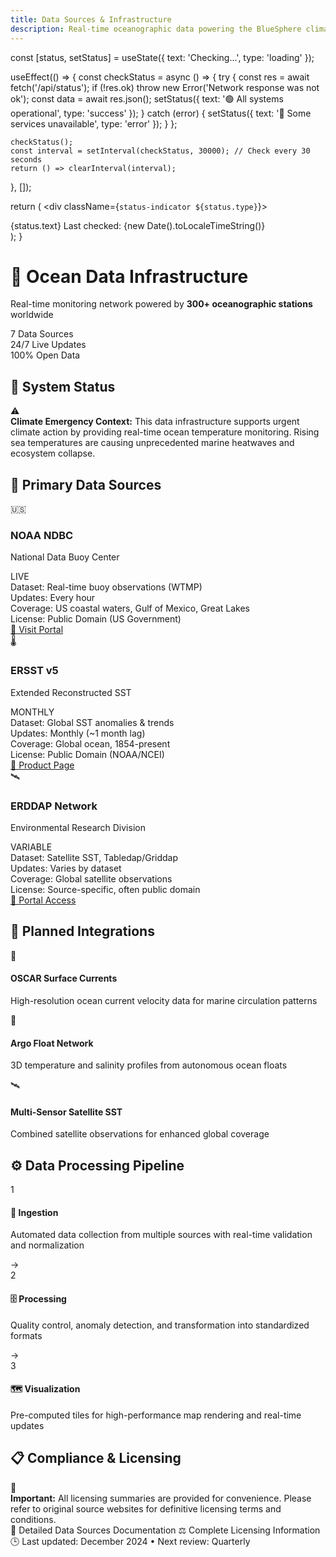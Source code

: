 ```yaml
---
title: Data Sources & Infrastructure
description: Real-time oceanographic data powering the BlueSphere climate monitoring platform
---
```



  const [status, setStatus] = useState({ text: 'Checking...', type: 'loading' });
  
  useEffect(() => {
    const checkStatus = async () => {
      try {
        const res = await fetch('/api/status');
        if (!res.ok) throw new Error('Network response was not ok');
        const data = await res.json();
        setStatus({ 
          text: '🟢 All systems operational', 
          type: 'success' 
        });
      } catch (error) {
        setStatus({ 
          text: '🔴 Some services unavailable', 
          type: 'error' 
        });
      }
    };
    
    checkStatus();
    const interval = setInterval(checkStatus, 30000); // Check every 30 seconds
    return () => clearInterval(interval);
  }, []);
  
  return (
    <div className={`status-indicator ${status.type}`}>
      <div className="status-content">
        <span className="status-text">{status.text}</span>
        <span className="status-timestamp">Last checked: {new Date().toLocaleTimeString()}</span>
      </div>
    </div>
  );
}

<div className="sources-hero">
  <div className="hero-background">
    <div className="hero-gradient"></div>
  </div>
  <div className="hero-content">
    <h1 className="hero-title">
      🌊 Ocean Data Infrastructure
    </h1>
    <p className="hero-subtitle">
      Real-time monitoring network powered by <strong>300+ oceanographic stations</strong> worldwide
    </p>
    <div className="hero-stats">
      <div className="stat-item">
        <span className="stat-number">7</span>
        <span className="stat-label">Data Sources</span>
      </div>
      <div className="stat-item">
        <span className="stat-number">24/7</span>
        <span className="stat-label">Live Updates</span>
      </div>
      <div className="stat-item">
        <span className="stat-number">100%</span>
        <span className="stat-label">Open Data</span>
      </div>
    </div>
  </div>
</div>

<div className="sources-content">

## 🔴 System Status

<StatusIndicator />

<div className="alert-notice">
  <div className="alert-icon">⚠️</div>
  <div className="alert-content">
    <strong>Climate Emergency Context:</strong> This data infrastructure supports urgent climate action by providing real-time ocean temperature monitoring. Rising sea temperatures are causing unprecedented marine heatwaves and ecosystem collapse.
  </div>
</div>

## 📡 Primary Data Sources

<div className="sources-grid">
  <div className="source-card primary">
    <div className="source-header">
      <div className="source-icon">🇺🇸</div>
      <div className="source-info">
        <h3>NOAA NDBC</h3>
        <p>National Data Buoy Center</p>
      </div>
      <div className="source-status live">LIVE</div>
    </div>
    <div className="source-details">
      <div className="detail-row">
        <span className="detail-label">Dataset:</span>
        <span className="detail-value">Real-time buoy observations (WTMP)</span>
      </div>
      <div className="detail-row">
        <span className="detail-label">Updates:</span>
        <span className="detail-value">Every hour</span>
      </div>
      <div className="detail-row">
        <span className="detail-label">Coverage:</span>
        <span className="detail-value">US coastal waters, Gulf of Mexico, Great Lakes</span>
      </div>
      <div className="detail-row">
        <span className="detail-label">License:</span>
        <span className="detail-value">Public Domain (US Government)</span>
      </div>
    </div>
    <div className="source-actions">
      <a href="https://www.ndbc.noaa.gov/" target="_blank" rel="noreferrer" className="btn-primary">
        🔗 Visit Portal
      </a>
    </div>
  </div>

  <div className="source-card">
    <div className="source-header">
      <div className="source-icon">🌡️</div>
      <div className="source-info">
        <h3>ERSST v5</h3>
        <p>Extended Reconstructed SST</p>
      </div>
      <div className="source-status monthly">MONTHLY</div>
    </div>
    <div className="source-details">
      <div className="detail-row">
        <span className="detail-label">Dataset:</span>
        <span className="detail-value">Global SST anomalies & trends</span>
      </div>
      <div className="detail-row">
        <span className="detail-label">Updates:</span>
        <span className="detail-value">Monthly (~1 month lag)</span>
      </div>
      <div className="detail-row">
        <span className="detail-label">Coverage:</span>
        <span className="detail-value">Global ocean, 1854-present</span>
      </div>
      <div className="detail-row">
        <span className="detail-label">License:</span>
        <span className="detail-value">Public Domain (NOAA/NCEI)</span>
      </div>
    </div>
    <div className="source-actions">
      <a href="https://www.ncei.noaa.gov/products/extended-reconstructed-sst" target="_blank" rel="noreferrer" className="btn-secondary">
        🔗 Product Page
      </a>
    </div>
  </div>

  <div className="source-card">
    <div className="source-header">
      <div className="source-icon">🛰️</div>
      <div className="source-info">
        <h3>ERDDAP Network</h3>
        <p>Environmental Research Division</p>
      </div>
      <div className="source-status variable">VARIABLE</div>
    </div>
    <div className="source-details">
      <div className="detail-row">
        <span className="detail-label">Dataset:</span>
        <span className="detail-value">Satellite SST, Tabledap/Griddap</span>
      </div>
      <div className="detail-row">
        <span className="detail-label">Updates:</span>
        <span className="detail-value">Varies by dataset</span>
      </div>
      <div className="detail-row">
        <span className="detail-label">Coverage:</span>
        <span className="detail-value">Global satellite observations</span>
      </div>
      <div className="detail-row">
        <span className="detail-label">License:</span>
        <span className="detail-value">Source-specific, often public domain</span>
      </div>
    </div>
    <div className="source-actions">
      <a href="https://coastwatch.pfeg.noaa.gov/erddap" target="_blank" rel="noreferrer" className="btn-secondary">
        🔗 Portal Access
      </a>
    </div>
  </div>
</div>

## 🚀 Planned Integrations

<div className="planned-sources">
  <div className="planned-item">
    <div className="planned-icon">🌊</div>
    <div className="planned-content">
      <h4>OSCAR Surface Currents</h4>
      <p>High-resolution ocean current velocity data for marine circulation patterns</p>
    </div>
  </div>
  
  <div className="planned-item">
    <div className="planned-icon">🤖</div>
    <div className="planned-content">
      <h4>Argo Float Network</h4>
      <p>3D temperature and salinity profiles from autonomous ocean floats</p>
    </div>
  </div>
  
  <div className="planned-item">
    <div className="planned-icon">🛰️</div>
    <div className="planned-content">
      <h4>Multi-Sensor Satellite SST</h4>
      <p>Combined satellite observations for enhanced global coverage</p>
    </div>
  </div>
</div>

## ⚙️ Data Processing Pipeline

<div className="pipeline-overview">
  <div className="pipeline-step">
    <div className="step-number">1</div>
    <div className="step-content">
      <h4>🔄 Ingestion</h4>
      <p>Automated data collection from multiple sources with real-time validation and normalization</p>
    </div>
  </div>
  
  <div className="pipeline-arrow">→</div>
  
  <div className="pipeline-step">
    <div className="step-number">2</div>
    <div className="step-content">
      <h4>🗄️ Processing</h4>
      <p>Quality control, anomaly detection, and transformation into standardized formats</p>
    </div>
  </div>
  
  <div className="pipeline-arrow">→</div>
  
  <div className="pipeline-step">
    <div className="step-number">3</div>
    <div className="step-content">
      <h4>🗺️ Visualization</h4>
      <p>Pre-computed tiles for high-performance map rendering and real-time updates</p>
    </div>
  </div>
</div>

## 📋 Compliance & Licensing

<div className="compliance-section">
  <div className="compliance-note">
    <div className="note-icon">📜</div>
    <div className="note-content">
      <strong>Important:</strong> All licensing summaries are provided for convenience. Please refer to original source websites for definitive licensing terms and conditions.
    </div>
  </div>
  
  <div className="compliance-links">
    <Link href="/docs/DATA_SOURCES" className="compliance-link">
      📄 Detailed Data Sources Documentation
    </Link>
    <Link href="/docs/DATA_LICENSES" className="compliance-link">
      ⚖️ Complete Licensing Information
    </Link>
  </div>
</div>

<div className="last-updated">
  <div className="update-info">
    <span className="update-icon">🕒</span>
    <span>Last updated: December 2024</span>
    <span className="update-separator">•</span>
    <span>Next review: Quarterly</span>
  </div>
</div>

</div>

<style jsx>{`
  .sources-hero {
    position: relative;
    padding: 4rem 2rem;
    margin: -2rem -2rem 3rem -2rem;
    text-align: center;
    overflow: hidden;
  }
  
  .hero-background {
    position: absolute;
    top: 0;
    left: 0;
    right: 0;
    bottom: 0;
    background: linear-gradient(135deg, #0f172a 0%, #1e293b 50%, #334155 100%);
  }
  
  .hero-gradient {
    position: absolute;
    top: 0;
    left: 0;
    right: 0;
    bottom: 0;
    background: 
      radial-gradient(circle at 20% 50%, rgba(59, 130, 246, 0.3) 0%, transparent 50%),
      radial-gradient(circle at 80% 20%, rgba(34, 197, 94, 0.3) 0%, transparent 50%),
      radial-gradient(circle at 40% 80%, rgba(168, 85, 247, 0.2) 0%, transparent 50%);
  }
  
  .hero-content {
    position: relative;
    z-index: 2;
    max-width: 800px;
    margin: 0 auto;
  }
  
  .hero-title {
    font-size: 3rem;
    font-weight: 800;
    color: white;
    margin: 0 0 1rem 0;
    text-shadow: 2px 2px 4px rgba(0, 0, 0, 0.3);
  }
  
  .hero-subtitle {
    font-size: 1.25rem;
    color: rgba(255, 255, 255, 0.9);
    margin: 0 0 2rem 0;
    line-height: 1.6;
  }
  
  .hero-stats {
    display: flex;
    justify-content: center;
    gap: 3rem;
    margin-top: 2rem;
  }
  
  .stat-item {
    text-align: center;
  }
  
  .stat-number {
    display: block;
    font-size: 2.5rem;
    font-weight: 900;
    color: #3b82f6;
    text-shadow: 2px 2px 4px rgba(0, 0, 0, 0.3);
  }
  
  .stat-label {
    display: block;
    font-size: 0.875rem;
    color: rgba(255, 255, 255, 0.8);
    font-weight: 500;
    text-transform: uppercase;
    letter-spacing: 0.5px;
  }
  
  .sources-content {
    max-width: 1200px;
    margin: 0 auto;
    padding: 0 2rem;
  }
  
  .status-indicator {
    padding: 1rem;
    border-radius: 12px;
    margin: 1rem 0 2rem 0;
    border-left: 4px solid;
  }
  
  .status-indicator.success {
    background: linear-gradient(135deg, rgba(34, 197, 94, 0.1), rgba(16, 185, 129, 0.1));
    border-color: #10b981;
  }
  
  .status-indicator.error {
    background: linear-gradient(135deg, rgba(239, 68, 68, 0.1), rgba(220, 38, 38, 0.1));
    border-color: #ef4444;
  }
  
  .status-indicator.loading {
    background: linear-gradient(135deg, rgba(59, 130, 246, 0.1), rgba(147, 197, 253, 0.1));
    border-color: #3b82f6;
  }
  
  .status-content {
    display: flex;
    justify-content: space-between;
    align-items: center;
  }
  
  .status-text {
    font-weight: 600;
    font-size: 1rem;
  }
  
  .status-timestamp {
    font-size: 0.875rem;
    opacity: 0.7;
  }
  
  .alert-notice {
    display: flex;
    gap: 1rem;
    padding: 1.5rem;
    background: linear-gradient(135deg, rgba(251, 191, 36, 0.1), rgba(245, 158, 11, 0.1));
    border-radius: 12px;
    border-left: 4px solid #f59e0b;
    margin: 2rem 0;
  }
  
  .alert-icon {
    font-size: 1.5rem;
    margin-top: 0.25rem;
  }
  
  .alert-content {
    flex: 1;
    line-height: 1.6;
  }
  
  .sources-grid {
    display: grid;
    grid-template-columns: repeat(auto-fit, minmax(350px, 1fr));
    gap: 2rem;
    margin: 2rem 0;
  }
  
  .source-card {
    border: 1px solid rgba(0, 0, 0, 0.1);
    border-radius: 16px;
    overflow: hidden;
    background: white;
    box-shadow: 0 4px 6px rgba(0, 0, 0, 0.05);
    transition: all 0.3s ease;
  }
  
  .source-card:hover {
    transform: translateY(-4px);
    box-shadow: 0 20px 25px rgba(0, 0, 0, 0.1);
  }
  
  .source-card.primary {
    border-color: #3b82f6;
    background: linear-gradient(135deg, rgba(59, 130, 246, 0.02), rgba(147, 197, 253, 0.02));
  }
  
  .source-header {
    display: flex;
    align-items: center;
    gap: 1rem;
    padding: 1.5rem;
    border-bottom: 1px solid rgba(0, 0, 0, 0.1);
  }
  
  .source-icon {
    font-size: 2rem;
    width: 3rem;
    height: 3rem;
    display: flex;
    align-items: center;
    justify-content: center;
    background: rgba(59, 130, 246, 0.1);
    border-radius: 12px;
  }
  
  .source-info {
    flex: 1;
  }
  
  .source-info h3 {
    margin: 0 0 0.25rem 0;
    font-size: 1.25rem;
    font-weight: 700;
  }
  
  .source-info p {
    margin: 0;
    color: #6b7280;
    font-size: 0.875rem;
  }
  
  .source-status {
    padding: 0.25rem 0.75rem;
    border-radius: 6px;
    font-size: 0.75rem;
    font-weight: 700;
    text-transform: uppercase;
    letter-spacing: 0.5px;
  }
  
  .source-status.live {
    background: #10b981;
    color: white;
  }
  
  .source-status.monthly {
    background: #f59e0b;
    color: white;
  }
  
  .source-status.variable {
    background: #6b7280;
    color: white;
  }
  
  .source-details {
    padding: 1.5rem;
    background: rgba(249, 250, 251, 0.5);
  }
  
  .detail-row {
    display: flex;
    justify-content: space-between;
    margin-bottom: 0.75rem;
    align-items: flex-start;
  }
  
  .detail-row:last-child {
    margin-bottom: 0;
  }
  
  .detail-label {
    font-weight: 600;
    color: #374151;
    min-width: 80px;
  }
  
  .detail-value {
    color: #6b7280;
    text-align: right;
    flex: 1;
    margin-left: 1rem;
  }
  
  .source-actions {
    padding: 1rem 1.5rem;
  }
  
  .btn-primary, .btn-secondary {
    display: inline-block;
    padding: 0.5rem 1rem;
    border-radius: 8px;
    text-decoration: none;
    font-weight: 600;
    font-size: 0.875rem;
    transition: all 0.2s ease;
  }
  
  .btn-primary {
    background: #3b82f6;
    color: white;
  }
  
  .btn-primary:hover {
    background: #2563eb;
  }
  
  .btn-secondary {
    background: #f3f4f6;
    color: #374151;
  }
  
  .btn-secondary:hover {
    background: #e5e7eb;
  }
  
  .planned-sources {
    display: grid;
    gap: 1rem;
    margin: 2rem 0;
  }
  
  .planned-item {
    display: flex;
    gap: 1rem;
    padding: 1rem;
    background: rgba(249, 250, 251, 0.5);
    border-radius: 12px;
    border-left: 4px solid #e5e7eb;
  }
  
  .planned-icon {
    font-size: 1.5rem;
    width: 2.5rem;
    height: 2.5rem;
    display: flex;
    align-items: center;
    justify-content: center;
    background: white;
    border-radius: 8px;
    margin-top: 0.25rem;
  }
  
  .planned-content h4 {
    margin: 0 0 0.5rem 0;
    font-weight: 600;
  }
  
  .planned-content p {
    margin: 0;
    color: #6b7280;
    font-size: 0.875rem;
    line-height: 1.5;
  }
  
  .pipeline-overview {
    display: flex;
    align-items: center;
    gap: 1rem;
    margin: 2rem 0;
    padding: 2rem;
    background: linear-gradient(135deg, rgba(59, 130, 246, 0.05), rgba(147, 197, 253, 0.05));
    border-radius: 16px;
    flex-wrap: wrap;
    justify-content: center;
  }
  
  .pipeline-step {
    display: flex;
    flex-direction: column;
    align-items: center;
    text-align: center;
    max-width: 200px;
  }
  
  .step-number {
    width: 3rem;
    height: 3rem;
    background: #3b82f6;
    color: white;
    border-radius: 50%;
    display: flex;
    align-items: center;
    justify-content: center;
    font-weight: 700;
    margin-bottom: 1rem;
  }
  
  .step-content h4 {
    margin: 0 0 0.5rem 0;
    font-weight: 600;
  }
  
  .step-content p {
    margin: 0;
    color: #6b7280;
    font-size: 0.875rem;
    line-height: 1.5;
  }
  
  .pipeline-arrow {
    font-size: 1.5rem;
    color: #9ca3af;
    font-weight: bold;
  }
  
  .compliance-section {
    margin: 3rem 0;
    padding: 2rem;
    background: rgba(249, 250, 251, 0.5);
    border-radius: 16px;
  }
  
  .compliance-note {
    display: flex;
    gap: 1rem;
    margin-bottom: 2rem;
    padding: 1rem;
    background: white;
    border-radius: 12px;
    border-left: 4px solid #6366f1;
  }
  
  .note-icon {
    font-size: 1.5rem;
    margin-top: 0.25rem;
  }
  
  .note-content {
    flex: 1;
    line-height: 1.6;
  }
  
  .compliance-links {
    display: grid;
    grid-template-columns: repeat(auto-fit, minmax(250px, 1fr));
    gap: 1rem;
  }
  
  .compliance-link {
    display: block;
    padding: 1rem;
    background: white;
    border-radius: 12px;
    text-decoration: none;
    color: #374151;
    font-weight: 500;
    transition: all 0.2s ease;
    border: 1px solid rgba(0, 0, 0, 0.1);
  }
  
  .compliance-link:hover {
    transform: translateY(-2px);
    box-shadow: 0 4px 6px rgba(0, 0, 0, 0.1);
  }
  
  .last-updated {
    text-align: center;
    margin: 3rem 0 2rem 0;
    padding: 1rem;
    color: #6b7280;
    font-size: 0.875rem;
  }
  
  .update-info {
    display: flex;
    align-items: center;
    justify-content: center;
    gap: 0.5rem;
  }
  
  .update-icon {
    font-size: 1rem;
  }
  
  .update-separator {
    color: #d1d5db;
  }
  
  @media (max-width: 768px) {
    .hero-title {
      font-size: 2rem;
    }
    
    .hero-stats {
      flex-direction: column;
      gap: 1.5rem;
    }
    
    .sources-grid {
      grid-template-columns: 1fr;
    }
    
    .pipeline-overview {
      flex-direction: column;
    }
    
    .pipeline-arrow {
      transform: rotate(90deg);
    }
    
    .compliance-links {
      grid-template-columns: 1fr;
    }
    
    .update-info {
      flex-direction: column;
      gap: 0.25rem;
    }
    
    .update-separator {
      display: none;
    }
  }
`}</style>
